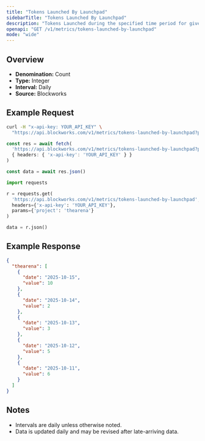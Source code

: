 ```yaml
---
title: "Tokens Launched By Launchpad"
sidebarTitle: "Tokens Launched By Launchpad"
description: "Tokens Launched during the specified time period for given launchpad."
openapi: "GET /v1/metrics/tokens-launched-by-launchpad"
mode: "wide"
---
```


## Overview

- **Denomination:** Count
- **Type:** Integer
- **Interval:** Daily
- **Source:** Blockworks

## Example Request

<CodeGroup>

```bash cURL
curl -H "x-api-key: YOUR_API_KEY" \
  "https://api.blockworks.com/v1/metrics/tokens-launched-by-launchpad?project=thearena"
```

```typescript TypeScript
const res = await fetch(
  'https://api.blockworks.com/v1/metrics/tokens-launched-by-launchpad?project=thearena',
  { headers: { 'x-api-key': 'YOUR_API_KEY' } }
)

const data = await res.json()
```

```python Python
import requests

r = requests.get(
  'https://api.blockworks.com/v1/metrics/tokens-launched-by-launchpad',
  headers={'x-api-key': 'YOUR_API_KEY'},
  params={'project': 'thearena'}
)

data = r.json()
```

</CodeGroup>

## Example Response

```json
{
  "thearena": [
    {
      "date": "2025-10-15",
      "value": 10
    },
    {
      "date": "2025-10-14",
      "value": 2
    },
    {
      "date": "2025-10-13",
      "value": 3
    },
    {
      "date": "2025-10-12",
      "value": 5
    },
    {
      "date": "2025-10-11",
      "value": 6
    }
  ]
}
```

## Notes
- Intervals are daily unless otherwise noted.
- Data is updated daily and may be revised after late-arriving data.